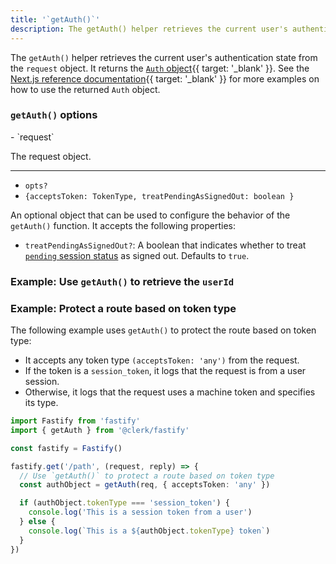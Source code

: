 ```yaml
---
title: '`getAuth()`'
description: The getAuth() helper retrieves the current user's authentication state from the request object.
---
```


The `getAuth()` helper retrieves the current user's authentication state from the `request` object. It returns the [`Auth` object](/docs/references/backend/types/auth-object){{ target: '_blank' }}. See the [Next.js reference documentation](/docs/references/nextjs/pages-router/get-auth){{ target: '_blank' }} for more examples on how to use the returned `Auth` object.

### `getAuth()` options

<Properties>
  - `request`

  The request object.

  ---

  - `opts?`
  - `{acceptsToken: TokenType, treatPendingAsSignedOut: boolean }`

  An optional object that can be used to configure the behavior of the `getAuth()` function. It accepts the following properties:

  <Include src="_partials/machine-auth/accepts-token-explanation" />

  - `treatPendingAsSignedOut?`: A boolean that indicates whether to treat [`pending` session status](/docs/references/javascript/types/session-status#properties) as signed out. Defaults to `true`.
</Properties>

### Example: Use `getAuth()` to retrieve the `userId`

<Include src="_partials/fastify/get-auth" />

### Example: Protect a route based on token type

The following example uses `getAuth()` to protect the route based on token type:

- It accepts any token type `(acceptsToken: 'any')` from the request.
- If the token is a `session_token`, it logs that the request is from a user session.
- Otherwise, it logs that the request uses a machine token and specifies its type.

```ts
import Fastify from 'fastify'
import { getAuth } from '@clerk/fastify'

const fastify = Fastify()

fastify.get('/path', (request, reply) => {
  // Use `getAuth()` to protect a route based on token type
  const authObject = getAuth(req, { acceptsToken: 'any' })

  if (authObject.tokenType === 'session_token') {
    console.log('This is a session token from a user')
  } else {
    console.log(`This is a ${authObject.tokenType} token`)
  }
})
```
